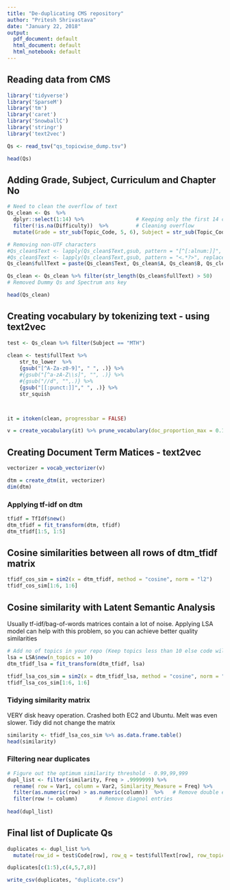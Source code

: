 ```yaml
---
title: "De-duplicating CMS repository"
author: "Pritesh Shrivastava"
date: "January 22, 2018"
output:
  pdf_document: default
  html_document: default
  html_notebook: default
---
```


## Reading data from CMS

```r
library('tidyverse')
library('SparseM')
library('tm')
library('caret')
library('SnowballC')
library('stringr')
library('text2vec')

Qs <- read_tsv("qs_topicwise_dump.tsv")

head(Qs)
```

## Adding Grade, Subject, Curriculum and Chapter No 

```r
# Need to clean the overflow of text
Qs_clean <- Qs  %>%
  dplyr::select(1:14) %>%                 # Keeping only the first 14 columns
  filter(!is.na(Difficulty))  %>%         # Cleaning overflow
  mutate(Grade = str_sub(Topic_Code, 5, 6), Subject = str_sub(Topic_Code, 1, 3), Curriculum = str_sub(Topic_Code, 8, 10), Ch_No = str_sub(Topic_Code, 12, 13))

# Removing non-UTF characters
#Qs_clean$Text <- lapply(Qs_clean$Text,gsub, pattern = "[^[:alnum:]]", replacement = " ")
#Qs_clean$Text <- lapply(Qs_clean$Text,gsub, pattern = "<.*?>", replacement= " ")
Qs_clean$fullText = paste(Qs_clean$Text, Qs_clean$A, Qs_clean$B, Qs_clean$C, Qs_clean$D)

Qs_clean <- Qs_clean %>% filter(str_length(Qs_clean$fullText) > 50)
# Removed Dummy Qs and Spectrum ans key

head(Qs_clean)

```

## Creating vocabulary by tokenizing text - using text2vec

```r
test <- Qs_clean %>% filter(Subject == "MTH") 
  
clean <- test$fullText %>%
    str_to_lower  %>% 
    {gsub("[^A-Za-z0-9]", " ", .)} %>%
    #{gsub("[^a-zA-Z\\s]", "", .)} %>% 
    #{gsub("//d", "",.)} %>%
    {gsub("[[:punct:]]"," ", .)} %>%
    str_squish



it = itoken(clean, progressbar = FALSE)

v = create_vocabulary(it) %>% prune_vocabulary(doc_proportion_max = 0.1, term_count_min = 3)

```

## Creating Document Term Matices - text2vec

```r
vectorizer = vocab_vectorizer(v)

dtm = create_dtm(it, vectorizer)
dim(dtm)

```


### Applying tf-idf on dtm

```r
tfidf = TfIdf$new()
dtm_tfidf = fit_transform(dtm, tfidf)
dtm_tfidf[1:5, 1:5]
```

## Cosine similarities between all rows of dtm_tfidf matrix

```r
tfidf_cos_sim = sim2(x = dtm_tfidf, method = "cosine", norm = "l2")
tfidf_cos_sim[1:6, 1:6]

```

## Cosine similarity with Latent Semantic Analysis

Usually tf-idf/bag-of-words matrices contain a lot of noise. Applying LSA model can help with this problem, so you can achieve better quality similarities

```r
# Add no of topics in your repo (Keep topics less than 10 else code will crash)
lsa = LSA$new(n_topics = 10)
dtm_tfidf_lsa = fit_transform(dtm_tfidf, lsa)

tfidf_lsa_cos_sim = sim2(x = dtm_tfidf_lsa, method = "cosine", norm = "l2")
tfidf_lsa_cos_sim[1:6, 1:6]

```

### Tidying similarity matrix 
VERY disk heavy operation. Crashed both EC2 and Ubuntu.
Melt was even slower. Tidy did not change the matrix

```r
similarity <- tfidf_lsa_cos_sim %>% as.data.frame.table()
head(similarity)

```

### Filtering near duplicates

```r
# Figure out the optimum similarity threshold - 0.99,99,999
dupl_list <- filter(similarity, Freq > .9999999) %>%
  rename( row = Var1, column = Var2, Similarity_Measure = Freq) %>% 
  filter(as.numeric(row) > as.numeric(column))  %>%   # Remove double entries in a symmetric matrix i,j and j,i
  filter(row != column)       # Remove diagnol entries
  
head(dupl_list)
```

## Final list of Duplicate Qs

```r
duplicates <- dupl_list %>% 
  mutate(row_id = test$Code[row], row_q = test$fullText[row], row_topic = test$Topic_Code[row], row_status = test$Status[row],col_id = test$Code[column],  col_q = test$fullText[column],col_topic = test$Topic_Code[column], col_status = test$Status[column]) 

duplicates[c(1:5),c(4,5,7,8)]

write_csv(duplicates, "duplicate.csv")

```
